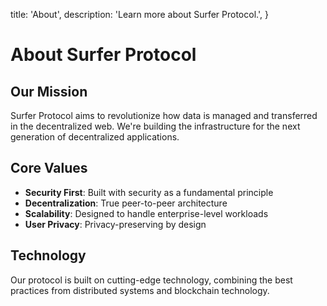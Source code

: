   title: 'About',
  description:
    'Learn more about Surfer Protocol.',
}


# About Surfer Protocol

<EditPage filepath="about/page.mdx" />

## Our Mission

Surfer Protocol aims to revolutionize how data is managed and transferred in the decentralized web. We're building the infrastructure for the next generation of decentralized applications.

## Core Values

- **Security First**: Built with security as a fundamental principle
- **Decentralization**: True peer-to-peer architecture
- **Scalability**: Designed to handle enterprise-level workloads
- **User Privacy**: Privacy-preserving by design

## Technology

Our protocol is built on cutting-edge technology, combining the best practices from distributed systems and blockchain technology.